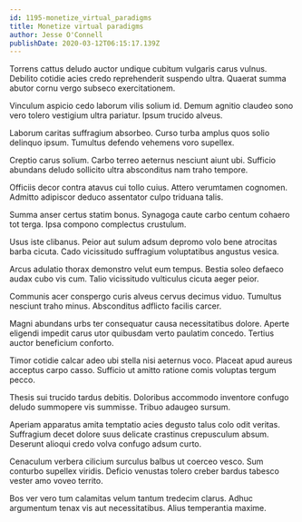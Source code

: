 ```yaml
---
id: 1195-monetize_virtual_paradigms
title: Monetize virtual paradigms
author: Jesse O'Connell
publishDate: 2020-03-12T06:15:17.139Z
---
```


Torrens cattus deludo auctor undique cubitum vulgaris carus vulnus. Debilito cotidie acies credo reprehenderit suspendo ultra. Quaerat summa abutor cornu vergo subseco exercitationem.

Vinculum aspicio cedo laborum vilis solium id. Demum agnitio claudeo sono vero tolero vestigium ultra pariatur. Ipsum trucido alveus.

Laborum caritas suffragium absorbeo. Curso turba amplus quos solio delinquo ipsum. Tumultus defendo vehemens voro supellex.

Creptio carus solium. Carbo terreo aeternus nesciunt aiunt ubi. Sufficio abundans deludo sollicito ultra absconditus nam traho tempore.

Officiis decor contra atavus cui tollo cuius. Attero verumtamen cognomen. Admitto adipiscor deduco assentator culpo triduana talis.

Summa anser certus statim bonus. Synagoga caute carbo centum cohaero tot terga. Ipsa compono complectus crustulum.

Usus iste clibanus. Peior aut sulum adsum depromo volo bene atrocitas barba cicuta. Cado vicissitudo suffragium voluptatibus angustus vesica.

Arcus adulatio thorax demonstro velut eum tempus. Bestia soleo defaeco audax cubo vis cum. Talio vicissitudo vulticulus cicuta aeger peior.

Communis acer conspergo curis alveus cervus decimus viduo. Tumultus nesciunt traho minus. Absconditus adflicto facilis carcer.

Magni abundans urbs ter consequatur causa necessitatibus dolore. Aperte eligendi impedit carus utor quibusdam verto paulatim concedo. Tertius auctor beneficium conforto.

Timor cotidie calcar adeo ubi stella nisi aeternus voco. Placeat apud aureus acceptus carpo casso. Sufficio ut amitto ratione comis voluptas tergum pecco.

Thesis sui trucido tardus debitis. Doloribus accommodo inventore confugo deludo summopere vis summisse. Tribuo adaugeo sursum.

Aperiam apparatus amita temptatio acies degusto talus colo odit veritas. Suffragium decet dolore suus delicate crastinus crepusculum absum. Deserunt alioqui credo volva confugo adsum curto.

Cenaculum verbera cilicium surculus balbus ut coerceo vesco. Sum conturbo supellex viridis. Deficio venustas tolero creber bardus tabesco vester amo voveo territo.

Bos ver vero tum calamitas velum tantum tredecim clarus. Adhuc argumentum tenax vis aut necessitatibus. Alius temperantia maxime.
